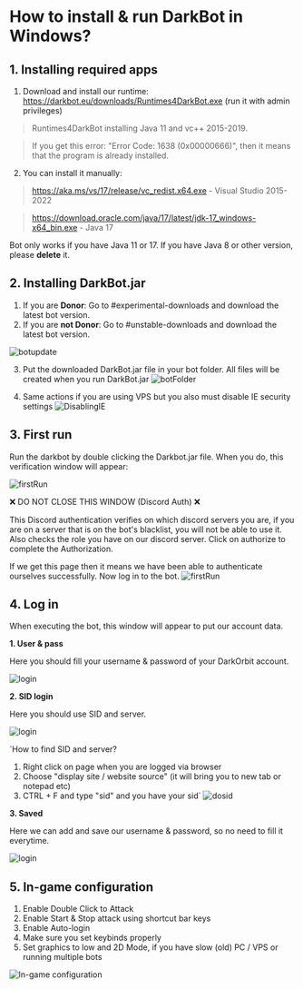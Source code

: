 # How to install & run DarkBot in Windows?

## 1. Installing required apps
1. Download and install our runtime: https://darkbot.eu/downloads/Runtimes4DarkBot.exe (run it with admin privileges)

> Runtimes4DarkBot installing Java 11 and vc++ 2015-2019. 

> If you get this error: "Error Code: 1638 (0x00000666)", then it means that the program is already installed.

2. You can install it manually:
> https://aka.ms/vs/17/release/vc_redist.x64.exe - Visual Studio 2015-2022

> https://download.oracle.com/java/17/latest/jdk-17_windows-x64_bin.exe - Java 17

Bot only works if you have Java 11 or 17. If you have Java 8 or other version, please **delete** it.

## 2. Installing DarkBot.jar
1. If you are **Donor**: Go to #experimental-downloads and download the latest bot version.
2. If you are **not Donor**:  Go to #unstable-downloads and download the latest bot version.

![botupdate](public/botupdate.png)

3. Put the downloaded DarkBot.jar file in your bot folder. All files will be created when you run DarkBot.jar
![botFolder](public/botFolder.png)

4. Same actions if you are using VPS but you also must disable IE security settings
![DisablingIE](public/vps_ieDisable.png)

## 3. First run

Run the darkbot by double clicking the Darkbot.jar file. When you do, this verification window will appear:

![firstRun](public/discordAuth.png)

❌ DO NOT CLOSE THIS WINDOW (Discord Auth) ❌

This Discord authentication verifies on which discord servers you are, if you are on a server that is on the bot's blacklist, you will not be able to use it.
Also checks the role you have on our discord server. Click on authorize to complete the Authorization.

If we get this page then it means we have been able to authenticate ourselves successfully.
Now log in to the bot.
![firstRun](public/discordAuth2.png)

## 4. Log in

When executing the bot, this window will appear to put our account data.

**1. User & pass**

Here you should fill your username & password of your DarkOrbit account.

![login](public/login1.png)

**2. SID login**

Here you should use SID and server.

![login](public/login2.png)

`How to find SID and server?
1. Right click on page when you are logged via browser
2. Choose "display site / website source" (it will bring you to new tab or notepad etc)
3. CTRL + F and type "sid" and you have your sid`
![dosid](public/dosid.png)

**3. Saved**

Here we can add and save our username & password, so no need to fill it everytime.

![login](public/login3.png)

## 5. In-game configuration
 1. Enable Double Click to Attack
 2. Enable Start & Stop attack using shortcut bar keys
 3. Enable Auto-login
 4. Make sure you set keybinds properly
 5. Set graphics to low and 2D Mode, if you have slow (old) PC / VPS or running multiple bots

![In-game configuration](public/ingameConf.png)